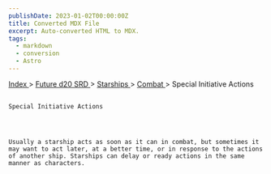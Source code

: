 ```yaml
---
publishDate: 2023-01-02T00:00:00Z
title: Converted MDX File
excerpt: Auto-converted HTML to MDX.
tags:
  - markdown
  - conversion
  - Astro
---
```


[
Index
](-index) >
[
Future d20 SRD
](future-d20-srd-index) >
[
Starships
](future-d20-srd-starships-index) >
[
Combat
](future-d20-srd-starships-combat-index) > Special Initiative Actions

##

    Special Initiative Actions




    Usually a starship acts as soon as it can in combat, but sometimes it may want to act later, at a better time, or in response to the actions of another ship. Starships can delay or ready actions in the same manner as characters.
